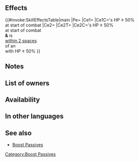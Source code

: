 {{Passive
|name=Earthwind Boost
|type=A
|exclusive=0
|canUseWeapon={{WeaponList|All}}
|canUseMove={{MoveList|All}}
|properties=random_owner
|1name=Earthwind Boost 3
|1tagid=SID_生命の疾風大地3
|1effect=Grants HP+5. At start of combat, if unit's HP ≥ 50%, grants Spd/Def+7 to unit during combat, and also, if unit is within 2 spaces of an ally with HP ≥ 50%, inflicts Special cooldown charge -1 on foe per attack during combat (only highest value applied; does not stack).
|statModifiers1=5,0,0,0,0
|1cost=300
|1required=Wind Boost 3;Earth Boost 3
}}
==Effects==
{{#invoke:SkillEffectsTable|main
|Pe={{Eft|Stat Boosts|HP|5}}
|Ce1={{Eft|Temporary buffs|Spd/Def|7}}
|Ce1C={{Tgt|Unit}}'s HP ≥ 50%<br>at start of combat
|Ce2={{Eft|Guard}}
|Ce2T={{Tgt|Foe}}
|Ce2C={{Tgt|Unit}}'s HP ≥ 50%<br>at start of combat<br>'''&'''{{Tgt|Unit}} is<br>[[within 2 spaces]]<br>of an {{Tgt|Ally}}<br>with HP ≥ 50%
}}

==Notes==
{{Temporary buffs}}
{{CooldownChargeMinus}}
==List of owners==
{{Skill Hero List}}
==Availability==
{{PassiveFocusList}}
{{PassiveDistributionList}}
{{PassiveCombatManualList}}
==In other languages==
{{OtherLanguages
|english=Earthwind Boost
|japanese=生命の疾風大地
|german=Erdwindschub
|spanishEU=Terravitalidad
|spanishLA=Terravitalidad
|french=Boost purifiant
|italian=Impulso tifone
|chineseTW=生命疾風大地
|portuguese=Eóligeovital
}}
==See also==
{{See also skills|cond=Description LIKE '%unit is within _ spaces of an ally with HP ≥%' AND Exclusive='1'}}
* [[Boost Passives]]
{{Passives Navbox|A}}
[[Category:Boost Passives]]